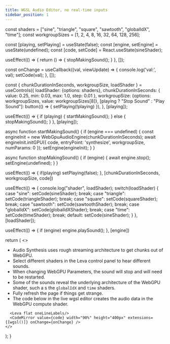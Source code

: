 ```yaml
---
title: WGSL Audio Editor, no real-time inputs
sidebar_position: 1
---
```



  const shaders = ["sine", "triangle", "square", "sawtooth", "globalIdX", "time"];
  const workgroupSizes = [1, 2, 4, 8, 16, 32, 64, 128, 256];

  const [playing, setPlaying] = useState(false);
  const [engine, setEngine] = useState(undefined);
  const [code, setCode] = React.useState(sineShader);

  useEffect(() => {
    return () => {
      stopMakingSound();
    }
  }, []);

  const onChange = useCallback((val, viewUpdate) => {
    console.log('val:', val);
    setCode(val);
  }, []);

  const { chunkDurationInSeconds, workgroupSize, loadShader } = useControls({
    loadShader: {options: shaders},
    chunkDurationInSeconds: {
      value: 0.25,
      min: 0.03,
      max: 1.0,
      step: 0.01
    },
    workgroupSize: {options: workgroupSizes, value: workgroupSizes[8]},
    [playing ? "Stop Sound" : "Play Sound"]: button(() => { setPlaying(!playing) }),
  }, [playing]);

  useEffect(() => {
    if (playing) {
      startMakingSound();
    } else {
      stopMakingSound();
    }
  }, [playing]);

  async function startMakingSound() {
    if (engine === undefined) {
      const engineInit = new WebGpuAudioEngine(chunkDurationInSeconds);
      await engineInit.initGPU({
        code,
        entryPoint: 'synthesize',
        workgroupSize,
        numParams: 0
      });
      setEngine(engineInit);
    }
  }

  async function stopMakingSound() {
    if (engine) {
      await engine.stop();
      setEngine(undefined);
    }
  }

  useEffect(() => {
    if(playing) setPlaying(false);
  }, [chunkDurationInSeconds, workgroupSize, code])

  useEffect(() => {
    console.log("shader", loadShader);
    switch(loadShader) {
      case "sine":
        setCode(sineShader);
        break;
      case "triangle":
        setCode(triangleShader);
        break;
      case "square":
        setCode(squareShader);
        break;
      case "sawtooth":
        setCode(sawtoothShader);
        break;
      case "globalIdX":
        setCode(globalIdXShader);
        break;
      case "time":
        setCode(timeShader);
        break;
      default:
        setCode(sineShader);
    }
  }, [loadShader]);

  useEffect(() => {
    if (engine) engine.playSound();
  }, [engine])

  return (
    <>
    <ul>
      <li>Audio Synthesis uses rough streaming architecture to get chunks out of WebGPU.</li>
      <li>Select different shaders in the Leva control panel to hear different sounds.</li>
      <li>When changing WebGPU Parameters, the sound will stop and will need to be restarted.</li>
      <li>Some of the sounds reveal the underlying architecture of the WebGPU shader, such a s the `globalIdX` and `time`
          shaders.</li>
      <li>Fully refresh the page if things get strange.</li>
      <li>The code below in the live wgsl editor creates the audio data in the WebGPU compute shader.</li>
    </ul>

      <Leva flat oneLineLabels/>
      <CodeMirror value={code} width="90%" height="400px" extensions={[wgsl()]} onChange={onChange} />
    </>
  );
}